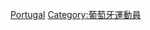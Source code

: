 {{Commons cat|Sailors from Portugal}}

[[Category:各國帆船運動員|Portugal]]
[[Category:葡萄牙運動員|Category:葡萄牙運動員]]